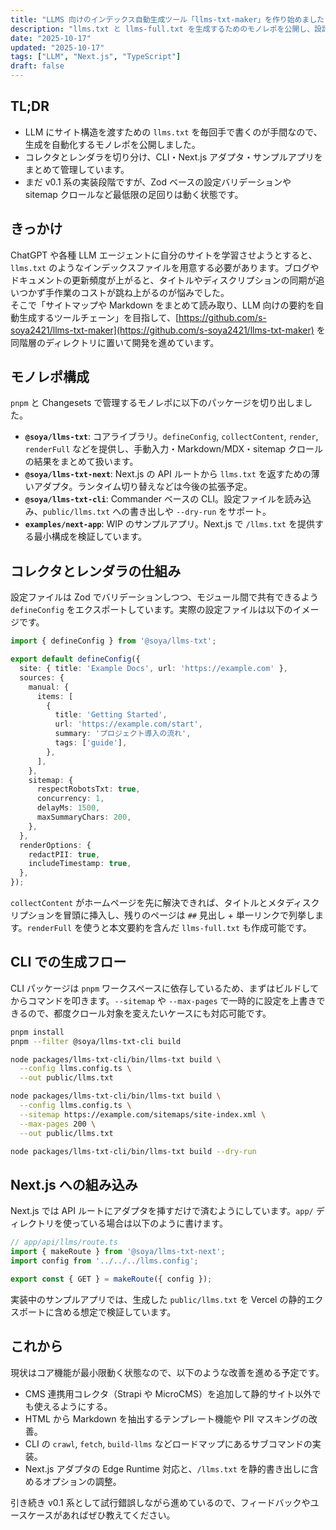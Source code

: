 ```yaml
---
title: "LLMS 向けのインデックス自動生成ツール「llms-txt-maker」を作り始めました"
description: "llms.txt と llms-full.txt を生成するためのモノレポを公開し、設計や現在の進捗、これから取り組む予定を整理しました。"
date: "2025-10-17"
updated: "2025-10-17"
tags: ["LLM", "Next.js", "TypeScript"]
draft: false
---
```


## TL;DR
- LLM にサイト構造を渡すための `llms.txt` を毎回手で書くのが手間なので、生成を自動化するモノレポを公開しました。
- コレクタとレンダラを切り分け、CLI・Next.js アダプタ・サンプルアプリをまとめて管理しています。
- まだ v0.1 系の実装段階ですが、Zod ベースの設定バリデーションや sitemap クロールなど最低限の足回りは動く状態です。

## きっかけ
ChatGPT や各種 LLM エージェントに自分のサイトを学習させようとすると、`llms.txt` のようなインデックスファイルを用意する必要があります。ブログやドキュメントの更新頻度が上がると、タイトルやディスクリプションの同期が追いつかず手作業のコストが跳ね上がるのが悩みでした。  
そこで「サイトマップや Markdown をまとめて読み取り、LLM 向けの要約を自動生成するツールチェーン」を目指して、[https://github.com/s-soya2421/llms-txt-maker](https://github.com/s-soya2421/llms-txt-maker) を同階層のディレクトリに置いて開発を進めています。

## モノレポ構成
`pnpm` と Changesets で管理するモノレポに以下のパッケージを切り出しました。

- **`@soya/llms-txt`**: コアライブラリ。`defineConfig`, `collectContent`, `render`, `renderFull` などを提供し、手動入力・Markdown/MDX・sitemap クロールの結果をまとめて扱います。
- **`@soya/llms-txt-next`**: Next.js の API ルートから `llms.txt` を返すための薄いアダプタ。ランタイム切り替えなどは今後の拡張予定。
- **`@soya/llms-txt-cli`**: Commander ベースの CLI。設定ファイルを読み込み、`public/llms.txt` への書き出しや `--dry-run` をサポート。
- **`examples/next-app`**: WIP のサンプルアプリ。Next.js で `/llms.txt` を提供する最小構成を検証しています。

## コレクタとレンダラの仕組み
設定ファイルは Zod でバリデーションしつつ、モジュール間で共有できるよう `defineConfig` をエクスポートしています。実際の設定ファイルは以下のイメージです。

```ts
import { defineConfig } from '@soya/llms-txt';

export default defineConfig({
  site: { title: 'Example Docs', url: 'https://example.com' },
  sources: {
    manual: {
      items: [
        {
          title: 'Getting Started',
          url: 'https://example.com/start',
          summary: 'プロジェクト導入の流れ',
          tags: ['guide'],
        },
      ],
    },
    sitemap: {
      respectRobotsTxt: true,
      concurrency: 1,
      delayMs: 1500,
      maxSummaryChars: 200,
    },
  },
  renderOptions: {
    redactPII: true,
    includeTimestamp: true,
  },
});
```

`collectContent` がホームページを先に解決できれば、タイトルとメタディスクリプションを冒頭に挿入し、残りのページは `##` 見出し + 単一リンクで列挙します。`renderFull` を使うと本文要約を含んだ `llms-full.txt` も作成可能です。

## CLI での生成フロー
CLI パッケージは `pnpm` ワークスペースに依存しているため、まずはビルドしてからコマンドを叩きます。`--sitemap` や `--max-pages` で一時的に設定を上書きできるので、都度クロール対象を変えたいケースにも対応可能です。

```bash
pnpm install
pnpm --filter @soya/llms-txt-cli build

node packages/llms-txt-cli/bin/llms-txt build \
  --config llms.config.ts \
  --out public/llms.txt

node packages/llms-txt-cli/bin/llms-txt build \
  --config llms.config.ts \
  --sitemap https://example.com/sitemaps/site-index.xml \
  --max-pages 200 \
  --out public/llms.txt

node packages/llms-txt-cli/bin/llms-txt build --dry-run
```

## Next.js への組み込み
Next.js では API ルートにアダプタを挿すだけで済むようにしています。`app/` ディレクトリを使っている場合は以下のように書けます。

```ts
// app/api/llms/route.ts
import { makeRoute } from '@soya/llms-txt-next';
import config from '../../../llms.config';

export const { GET } = makeRoute({ config });
```

実装中のサンプルアプリでは、生成した `public/llms.txt` を Vercel の静的エクスポートに含める想定で検証しています。

## これから
現状はコア機能が最小限動く状態なので、以下のような改善を進める予定です。

- CMS 連携用コレクタ（Strapi や MicroCMS）を追加して静的サイト以外でも使えるようにする。
- HTML から Markdown を抽出するテンプレート機能や PII マスキングの改善。
- CLI の `crawl`, `fetch`, `build-llms` などロードマップにあるサブコマンドの実装。
- Next.js アダプタの Edge Runtime 対応と、`/llms.txt` を静的書き出しに含めるオプションの調整。

引き続き v0.1 系として試行錯誤しながら進めているので、フィードバックやユースケースがあればぜひ教えてください。
